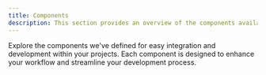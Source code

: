 ```yaml
---
title: Components
description: This section provides an overview of the components available in React Components.
---
```


Explore the components we've defined for easy integration and development within your projects. Each component is designed to enhance your workflow and streamline your development process.


<Outlet path="/getting-started/components" />